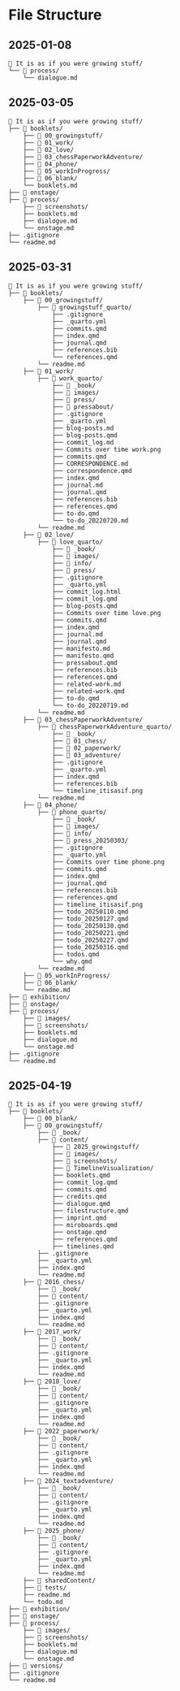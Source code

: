 # File Structure {#sec-filestructure}

## 2025-01-08

```
🌱 It is as if you were growing stuff/
└── 📁 process/
    └── dialogue.md
```

## 2025-03-05

```
🌱 It is as if you were growing stuff/
├── 📁 booklets/
    ├── 📁 00_growingstuff/
    ├── 📁 01_work/
    ├── 📁 02_love/
    ├── 📁 03_chessPaperworkAdventure/
    ├── 📁 04_phone/
    ├── 📁 05_workInProgress/
    ├── 📁 06_blank/
    └── booklets.md
├── 📁 onstage/
├── 📁 process/
    ├── 📁 screenshots/
    ├── booklets.md
    ├── dialogue.md
    └── onstage.md
├── .gitignore
└── readme.md
```

## 2025-03-31

```
🌱 It is as if you were growing stuff/
├── 📁 booklets/
    ├── 📁 00_growingstuff/
        ├── 📁 growingstuff_quarto/
            ├── .gitignore
            ├── _quarto.yml
            ├── commits.qmd
            ├── index.qmd
            ├── journal.qmd
            ├── references.bib
            └── references.qmd
        └── readme.md
    ├── 📁 01_work/
        ├── 📁 work_quarto/
            ├── 📁 _book/
            ├── 📁 images/
            ├── 📁 press/
            ├── 📁 pressabout/
            ├── .gitignore
            ├── _quarto.yml
            ├── blog-posts.md
            ├── blog-posts.qmd
            ├── commit_log.md
            ├── Commits over time work.png
            ├── commits.qmd
            ├── CORRESPONDENCE.md
            ├── correspondence.qmd
            ├── index.qmd
            ├── journal.md
            ├── journal.qmd
            ├── references.bib
            ├── references.qmd
            ├── to-do.qmd
            └── to-do_20220720.md
        └── readme.md
    ├── 📁 02_love/
        ├── 📁 love_quarto/
            ├── 📁 _book/
            ├── 📁 images/
            ├── 📁 info/
            ├── 📁 press/
            ├── .gitignore
            ├── _quarto.yml
            ├── commit_log.html
            ├── commit_log.qmd
            ├── blog-posts.qmd
            ├── Commits over time love.png
            ├── commits.qmd
            ├── index.qmd
            ├── journal.md
            ├── journal.qmd
            ├── manifesto.md
            ├── manifesto.qmd
            ├── pressabout.qmd
            ├── references.bib
            ├── references.qmd
            ├── related-work.md
            ├── related-work.qmd
            ├── to-do.qmd
            └── to-do_20220719.md
        └── readme.md
    ├── 📁 03_chessPaperworkAdventure/
        ├── 📁 chessPaperworkAdventure_quarto/
            ├── 📁 _book/
            ├── 📁 01_chess/
            ├── 📁 02_paperwork/
            ├── 📁 03_adventure/
            ├── .gitignore
            ├── _quarto.yml
            ├── index.qmd
            ├── references.bib
            └── timeline_itisasif.png
        └── readme.md
    ├── 📁 04_phone/
        ├── 📁 phone_quarto/
            ├── 📁 _book/
            ├── 📁 images/
            ├── 📁 info/
            ├── 📁 press_20250303/
            ├── .gitignore
            ├── _quarto.yml
            ├── Commits over time phone.png            
            ├── commits.qmd
            ├── index.qmd
            ├── journal.qmd
            ├── references.bib
            ├── references.qmd
            ├── timeline_itisasif.png
            ├── todo_20250110.qmd
            ├── todo_20250127.qmd
            ├── todo_20250130.qmd
            ├── todo_20250221.qmd
            ├── todo_20250227.qmd
            ├── todo_20250316.qmd
            ├── todos.qmd
            └── why.qmd
        └── readme.md
    ├── 📁 05_workInProgress/
    ├── 📁 06_blank/
    └── readme.md
├── 📁 exhibition/
├── 📁 onstage/
├── 📁 process/
    ├── 📁 images/
    ├── 📁 screenshots/
    ├── booklets.md
    ├── dialogue.md
    └── onstage.md
├── .gitignore
└── readme.md
```

## 2025-04-19

```
🌱 It is as if you were growing stuff/
├── 📁 booklets/
    ├── 📁 00_blank/
    ├── 📁 00_growingstuff/
        ├── 📁 _book/
        ├── 📁 content/
            ├── 📁 2025_growingstuff/
            ├── 📁 images/
            ├── 📁 screenshots/
            ├── 📁 TimelineVisualization/
            ├── booklets.qmd
            ├── commit_log.qmd
            ├── commits.qmd
            ├── credits.qmd
            ├── dialogue.qmd
            ├── filestructure.qmd
            ├── imprint.qmd
            ├── miroboards.qmd
            ├── onstage.qmd
            ├── references.qmd
            ├── timelines.qmd
        ├── .gitignore
        ├── _quarto.yml
        ├── index.qmd
        └── readme.md
    ├── 📁 2016_chess/
        ├── 📁 _book/
        ├── 📁 content/
        ├── .gitignore
        ├── _quarto.yml
        ├── index.qmd
        └── readme.md
    ├── 📁 2017_work/
        ├── 📁 _book/
        ├── 📁 content/
        ├── .gitignore
        ├── _quarto.yml
        ├── index.qmd
        └── readme.md
    ├── 📁 2018_love/
        ├── 📁 _book/
        ├── 📁 content/
        ├── .gitignore
        ├── _quarto.yml
        ├── index.qmd
        └── readme.md
    ├── 📁 2022_paperwork/
        ├── 📁 _book/
        ├── 📁 content/
        ├── .gitignore
        ├── _quarto.yml
        ├── index.qmd
        └── readme.md
    ├── 📁 2024_textadventure/
        ├── 📁 _book/
        ├── 📁 content/
        ├── .gitignore
        ├── _quarto.yml
        ├── index.qmd
        └── readme.md
    ├── 📁 2025_phone/
        ├── 📁 _book/
        ├── 📁 content/
        ├── .gitignore
        ├── _quarto.yml
        ├── index.qmd
        └── readme.md
    ├── 📁 sharedContent/
    ├── 📁 tests/
    ├── readme.md
    └── todo.md
├── 📁 exhibition/
├── 📁 onstage/
├── 📁 process/
    ├── 📁 images/
    ├── 📁 screenshots/
    ├── booklets.md
    ├── dialogue.md
    └── onstage.md
├── 📁 versions/
├── .gitignore
└── readme.md
```